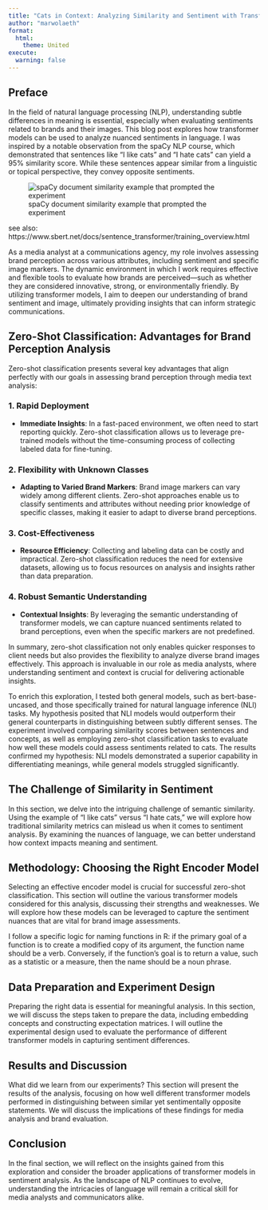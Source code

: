 ```yaml
---
title: "Cats in Context: Analyzing Similarity and Sentiment with Transformer Models"
author: "marwolaeth"
format:
  html:
    theme: United
execute: 
  warning: false
---
```


## Preface

In the field of natural language processing (NLP), understanding subtle differences in meaning is essential, especially when evaluating sentiments related to brands and their images. This blog post explores how transformer models can be used to analyze nuanced sentiments in language. I was inspired by a notable observation from the spaCy NLP course, which demonstrated that sentences like "I like cats" and "I hate cats" can yield a 95% similarity score. While these sentences appear similar from a linguistic or topical perspective, they convey opposite sentiments.

![spaCy document similarity example that prompted the experiment](assets/spacy-cats.png)

see also: https://www.sbert.net/docs/sentence_transformer/training_overview.html

As a media analyst at a communications agency, my role involves assessing brand perception across various attributes, including sentiment and specific image markers. The dynamic environment in which I work requires effective and flexible tools to evaluate how brands are perceived—such as whether they are considered innovative, strong, or environmentally friendly. By utilizing transformer models, I aim to deepen our understanding of brand sentiment and image, ultimately providing insights that can inform strategic communications.

## Zero-Shot Classification: Advantages for Brand Perception Analysis

Zero-shot classification presents several key advantages that align perfectly with our goals in assessing brand perception through media text analysis:

### 1. **Rapid Deployment**
- **Immediate Insights**: In a fast-paced environment, we often need to start reporting quickly. Zero-shot classification allows us to leverage pre-trained models without the time-consuming process of collecting labeled data for fine-tuning.

### 2. **Flexibility with Unknown Classes**
- **Adapting to Varied Brand Markers**: Brand image markers can vary widely among different clients. Zero-shot approaches enable us to classify sentiments and attributes without needing prior knowledge of specific classes, making it easier to adapt to diverse brand perceptions.

### 3. **Cost-Effectiveness**
- **Resource Efficiency**: Collecting and labeling data can be costly and impractical. Zero-shot classification reduces the need for extensive datasets, allowing us to focus resources on analysis and insights rather than data preparation.

### 4. **Robust Semantic Understanding**
- **Contextual Insights**: By leveraging the semantic understanding of transformer models, we can capture nuanced sentiments related to brand perceptions, even when the specific markers are not predefined.

In summary, zero-shot classification not only enables quicker responses to client needs but also provides the flexibility to analyze diverse brand images effectively. This approach is invaluable in our role as media analysts, where understanding sentiment and context is crucial for delivering actionable insights.

To enrich this exploration, I tested both general models, such as bert-base-uncased, and those specifically trained for natural language inference (NLI) tasks. My hypothesis posited that NLI models would outperform their general counterparts in distinguishing between subtly different senses. The experiment involved comparing similarity scores between sentences and concepts, as well as employing zero-shot classification tasks to evaluate how well these models could assess sentiments related to cats. The results confirmed my hypothesis: NLI models demonstrated a superior capability in differentiating meanings, while general models struggled significantly.

## The Challenge of Similarity in Sentiment
In this section, we delve into the intriguing challenge of semantic similarity. Using the example of "I like cats" versus "I hate cats," we will explore how traditional similarity metrics can mislead us when it comes to sentiment analysis. By examining the nuances of language, we can better understand how context impacts meaning and sentiment.

## Methodology: Choosing the Right Encoder Model
Selecting an effective encoder model is crucial for successful zero-shot classification. This section will outline the various transformer models considered for this analysis, discussing their strengths and weaknesses. We will explore how these models can be leveraged to capture the sentiment nuances that are vital for brand image assessments.

I follow a specific logic for naming functions in R: if the primary goal of a function is to create a modified copy of its argument, the function name should be a verb. Conversely, if the function's goal is to return a value, such as a statistic or a measure, then the name should be a noun phrase.

## Data Preparation and Experiment Design
Preparing the right data is essential for meaningful analysis. In this section, we will discuss the steps taken to prepare the data, including embedding concepts and constructing expectation matrices. I will outline the experimental design used to evaluate the performance of different transformer models in capturing sentiment differences.

## Results and Discussion
What did we learn from our experiments? This section will present the results of the analysis, focusing on how well different transformer models performed in distinguishing between similar yet sentimentally opposite statements. We will discuss the implications of these findings for media analysis and brand evaluation.

## Conclusion
In the final section, we will reflect on the insights gained from this exploration and consider the broader applications of transformer models in sentiment analysis. As the landscape of NLP continues to evolve, understanding the intricacies of language will remain a critical skill for media analysts and communicators alike.
